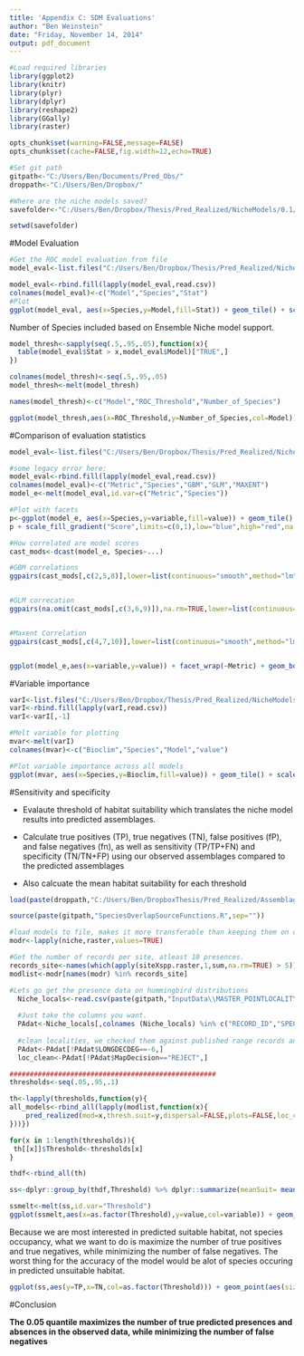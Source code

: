 ```yaml
---
title: 'Appendix C: SDM Evaluations'
author: "Ben Weinstein"
date: "Friday, November 14, 2014"
output: pdf_document
---
```


```r
#Load required libraries
library(ggplot2)
library(knitr)
library(plyr)
library(dplyr)
library(reshape2)
library(GGally)
library(raster)

opts_chunk$set(warning=FALSE,message=FALSE)
opts_chunk$set(cache=FALSE,fig.width=12,echo=TRUE)

#Set git path
gitpath<-"C:/Users/Ben/Documents/Pred_Obs/"
droppath<-"C:/Users/Ben/Dropbox/"

#Where are the niche models saved?
savefolder<-"C:/Users/Ben/Dropbox/Thesis/Pred_Realized/NicheModels/0.1/"

setwd(savefolder)
```

#Model Evaluation

```r
#Get the ROC model evaluation from file
model_eval<-list.files("C:/Users/Ben/Dropbox/Thesis/Pred_Realized/NicheModels/0.1/",full.name=TRUE,recursive=T,pattern="ModelRocEval.csv")
```

```r
model_eval<-rbind.fill(lapply(model_eval,read.csv))
colnames(model_eval)<-c("Model","Species","Stat")
#Plot
ggplot(model_eval, aes(x=Species,y=Model,fill=Stat)) + geom_tile() + scale_fill_gradient("ROC",limits=c(0,1),low="blue",high="red",na.value="white") + theme(axis.text.x=element_text(angle=-90))

```

Number of Species included based on Ensemble Niche model support.

```r
model_thresh<-sapply(seq(.5,.95,.05),function(x){
  table(model_eval$Stat > x,model_eval$Model)["TRUE",]
})

colnames(model_thresh)<-seq(.5,.95,.05)
model_thresh<-melt(model_thresh)

names(model_thresh)<-c("Model","ROC_Threshold","Number_of_Species")

ggplot(model_thresh,aes(x=ROC_Threshold,y=Number_of_Species,col=Model)) + geom_line(size=1.5) + geom_point() + geom_text(aes(label=Number_of_Species),vjust=4,size=5) + theme_bw()

```

#Comparison of evaluation statistics

```r
model_eval<-list.files("C:/Users/Ben/Dropbox/Thesis/Pred_Realized/NicheModels/0.1/",full.name=TRUE,recursive=T,pattern="ModelEval.csv")

#some legacy error here:
model_eval<-rbind.fill(lapply(model_eval,read.csv))
colnames(model_eval)<-c("Metric","Species","GBM","GLM","MAXENT")
model_e<-melt(model_eval,id.var=c("Metric","Species"))

#Plot with facets
p<-ggplot(model_e, aes(x=Species,y=variable,fill=value)) + geom_tile() + facet_wrap(~Metric) + theme(axis.text.x=element_text(angle=-90))
p + scale_fill_gradient("Score",limits=c(0,1),low="blue",high="red",na.value="white")+ theme_bw() + theme(axis.text.x = element_blank()) 

#How correlated are model scores
cast_mods<-dcast(model_e, Species~...)

#GBM correlations
ggpairs(cast_mods[,c(2,5,8)],lower=list(continuous="smooth",method="lm"))


#GLM correcation
ggpairs(na.omit(cast_mods[,c(3,6,9)]),na.rm=TRUE,lower=list(continuous="smooth",method="lm"))


#Maxent Correlation
ggpairs(cast_mods[,c(4,7,10)],lower=list(continuous="smooth",method="lm"))


ggplot(model_e,aes(x=variable,y=value)) + facet_wrap(~Metric) + geom_boxplot()+ geom_smooth(method="lm") + theme_bw() + labs(y="Score",x="Model")
```

#Variable importance
```r
varI<-list.files("C:/Users/Ben/Dropbox/Thesis/Pred_Realized/NicheModels/0.1/",full.name=TRUE,recursive=T,pattern="VarImportance.csv")
varI<-rbind.fill(lapply(varI,read.csv))
varI<-varI[,-1]

#Melt variable for plotting
mvar<-melt(varI)
colnames(mvar)<-c("Bioclim","Species","Model","value")

#Plot variable importance across all models
ggplot(mvar, aes(x=Species,y=Bioclim,fill=value)) + geom_tile() + scale_fill_gradient(limits=c(0,1),low="blue",high="red",na.value="white") + theme(axis.text.x=element_text(angle=-90)) + facet_grid(Model ~ .) + ggtitle("Variable Importance")

```

#Sensitivity and specificity

* Evalaute threshold of habitat suitability which translates the niche model results into predicted assemblages.

* Calculate true positives (TP), true negatives (TN), false positives (fP), and false negatives (fn), as well as sensitivity (TP/TP+FN) and specificity (TN/TN+FP) using our observed assemblages compared to the predicted assemblages

* Also calcuate the mean habitat suitability for each threshold

```r
load(paste(droppath,"C:/Users/Ben/DropboxThesis/Pred_Realized/Assemblages/Threshold0.1/Results/PredictedRealized_.RData",sep=""))
```

```r
source(paste(gitpath,"SpeciesOverlapSourceFunctions.R",sep=""))

#load models to file, makes it more transferable than keeping them on disk
modr<-lapply(niche,raster,values=TRUE)

#Get the number of records per site, atleast 10 presences. 
records_site<-names(which(apply(siteXspp.raster,1,sum,na.rm=TRUE) > 5))
modlist<-modr[names(modr) %in% records_site]

#Lets go get the presence data on hummingbird distributions
  Niche_locals<-read.csv(paste(gitpath,"InputData\\MASTER_POINTLOCALITYarcmap_review.csv",sep=""))
  
  #Just take the columns you want. 
  PAdat<-Niche_locals[,colnames (Niche_locals) %in% c("RECORD_ID","SPECIES","COUNTRY","LOCALITY","LATDECDEG","LONGDECDEG","Decision","SpatialCheck","MapDecision")]
  
  #clean localities, we checked them against published range records and visually inspected them
  PAdat<-PAdat[!PAdat$LONGDECDEG==-6,]
  loc_clean<-PAdat[!PAdat$MapDecision=="REJECT",]

###################################################
thresholds<-seq(.05,.95,.1)

th<-lapply(thresholds,function(y){
all_models<-rbind_all(lapply(modlist,function(x){
    pred_realized(mod=x,thresh.suit=y,dispersal=FALSE,plots=FALSE,loc_clean=loc_clean,fold=tempdir())
}))})

for(x in 1:length(thresholds)){
 th[[x]]$Threshold<-thresholds[x] 
}

thdf<-rbind_all(th)

ss<-dplyr::group_by(thdf,Threshold) %>% dplyr::summarize(meanSuit= mean(Suitability[P_Apred==1]),TP=sum(P_Apred==1 & PA_Binary==1),TN=sum(P_Apred==1 & PA_Binary==1),FP=sum(P_Apred==1 & PA_Binary==0),FN=sum(P_Apred==0 & PA_Binary==1)) %>% dplyr::mutate(Sensitivity=TP/(TP+FN),Specificity=TN/(TN+FP),NPV=TN/TN+FN)

ssmelt<-melt(ss,id.var="Threshold")
ggplot(ssmelt,aes(x=as.factor(Threshold),y=value,col=variable)) + geom_line(aes(group=1),col="black") + facet_wrap(~variable,scales="free") + geom_point(size=3) + theme_bw() + labs(x="Threshold"                                                                                                                                                                          )
```

Because we are most interested in predicted suitable habitat, not species occupancy, what we want to do is maximize the number of true positives and true negatives, while minimizing the number of false negatives. The worst thing for the accuracy of the model would be alot of species occuring in predicted unsuitable habitat.

```r
ggplot(ss,aes(y=TP,x=TN,col=as.factor(Threshold))) + geom_point(aes(size=FN)) + geom_line(aes(group=1),col="black") + theme_bw()  + labs(col="Suitability Quantile Threshold")
```


#Conclusion

**The 0.05 quantile maximizes the number of true predicted presences and absences in the observed data, while minimizing the number of false negatives**